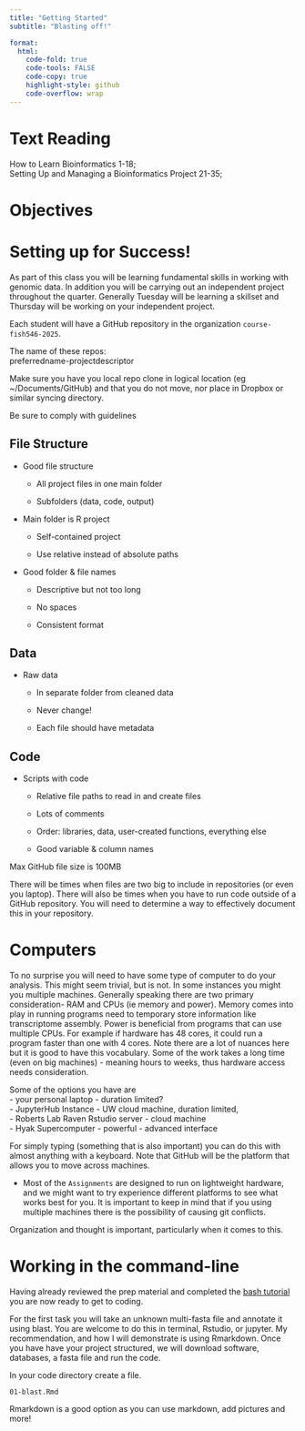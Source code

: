 ```yaml
---
title: "Getting Started"
subtitle: "Blasting off!"

format:
  html:
    code-fold: true
    code-tools: FALSE
    code-copy: true
    highlight-style: github
    code-overflow: wrap
---
```


# Text Reading

How to Learn Bioinformatics 1-18;\
Setting Up and Managing a Bioinformatics Project 21-35;\

# Objectives

# Setting up for Success!

As part of this class you will be learning fundamental skills in working with genomic data. In addition you will be carrying out an independent project throughout the quarter. Generally Tuesday will be learning a skillset and Thursday will be working on your independent project.

Each student will have a GitHub repository in the organization `course-fish546-2025`.

The name of these repos:\
preferredname-projectdescriptor

::: callout-important
Make sure you have you local repo clone in logical location (eg \~/Documents/GitHub) and that you do not move, nor place in Dropbox or similar syncing directory.
:::

Be sure to comply with guidelines

::: panel-tabset
## File Structure

-   Good file structure

    -   All project files in one main folder

    -   Subfolders (data, code, output)

-   Main folder is R project

    -   Self-contained project

    -   Use relative instead of absolute paths

-   Good folder & file names

    -   Descriptive but not too long

    -   No spaces

    -   Consistent format

## Data

-   Raw data

    -   In separate folder from cleaned data

    -   Never change!

    -   Each file should have metadata

## Code

-   Scripts with code

    -   Relative file paths to read in and create files

    -   Lots of comments

    -   Order: libraries, data, user-created functions, everything else

    -   Good variable & column names
:::

::: callout-warning
Max GitHub file size is 100MB
:::

There will be times when files are two big to include in repositories (or even you laptop). There will also be times when you have to run code outside of a GitHub repository. You will need to determine a way to effectively document this in your repository.

# Computers

To no surprise you will need to have some type of computer to do your analysis. This might seem trivial, but is not. In some instances you might you multiple machines. Generally speaking there are two primary consideration- RAM and CPUs (ie memory and power). Memory comes into play in running programs need to temporary store information like transcriptome assembly. Power is beneficial from programs that can use multiple CPUs. For example if hardware has 48 cores, it could run a program faster than one with 4 cores. Note there are a lot of nuances here but it is good to have this vocabulary. Some of the work takes a long time (even on big machines) - meaning hours to weeks, thus hardware access needs consideration.

Some of the options you have are\
- your personal laptop - duration limited?\
- JupyterHub Instance - UW cloud machine, duration limited,\
- Roberts Lab Raven Rstudio server - cloud machine\
- Hyak Supercomputer - powerful - advanced interface

For simply typing (something that is also important) you can do this with almost anything with a keyboard. Note that GitHub will be the platform that allows you to move across machines.

-   Most of the `Assignments` are designed to run on lightweight hardware, and we might want to try experience different platforms to see what works best for you. It is important to keep in mind that if you using multiple machines there is the possibility of causing git conflicts.

Organization and thought is important, particularly when it comes to this.

# Working in the command-line

Having already reviewed the prep material and completed the [bash tutorial](https://sr320.github.io/course-fish546-2023/assignments/00-bash.html) you are now ready to get to coding.

For the first task you will take an unknown multi-fasta file and annotate it using blast. You are welcome to do this in terminal, Rstudio, or jupyter. My recommendation, and how I will demonstrate is using Rmarkdown. Once you have have your project structured, we will download software, databases, a fasta file and run the code.

In your code directory create a file.

`01-blast.Rmd`

::: callout-tip
Rmarkdown is a good option as you can use markdown, add pictures and more!
:::
